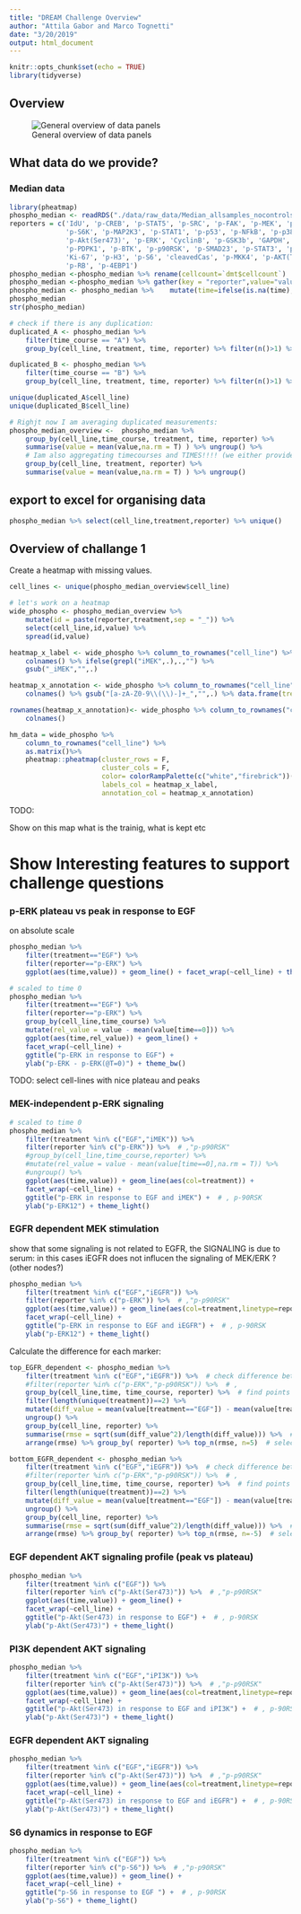 ```yaml
---
title: "DREAM Challenge Overview"
author: "Attila Gabor and Marco Tognetti"
date: "3/20/2019"
output: html_document
---
```

```r
knitr::opts_chunk$set(echo = TRUE)
library(tidyverse)
```




## Overview
![General overview of data panels](./figures/Overview.png)



## What data do we provide?


### Median data
```r
library(pheatmap)
phospho_median <- readRDS("./data/raw_data/Median_allsamples_nocontrols_withcellcount.rds") %>% as_tibble()
reporters = c('IdU', 'p-CREB', 'p-STAT5', 'p-SRC', 'p-FAK', 'p-MEK', 'p-MAPKAPK2',
			  'p-S6K', 'p-MAP2K3', 'p-STAT1', 'p-p53', 'p-NFkB', 'p-p38', 'p-AMPK',
			  'p-Akt(Ser473)', 'p-ERK', 'CyclinB', 'p-GSK3b', 'GAPDH', 'p-MKK3-MKK6',
			  'p-PDPK1', 'p-BTK', 'p-p90RSK', 'p-SMAD23', 'p-STAT3', 'p-JNK',
			  'Ki-67', 'p-H3', 'p-S6', 'cleavedCas', 'p-MKK4', 'p-AKT(Thr308)',
			  'p-RB', 'p-4EBP1')
phospho_median <-phospho_median %>% rename(cellcount=`dmt$cellcount`)
phospho_median <-phospho_median %>% gather(key = "reporter",value="value",reporters) 
phospho_median <- phospho_median %>% 	mutate(time=ifelse(is.na(time),0,as.numeric(as.character(time))))
phospho_median
str(phospho_median)
```

```r
# check if there is any duplication: 
duplicated_A <- phospho_median %>% 
	filter(time_course == "A") %>%
	group_by(cell_line, treatment, time, reporter) %>% filter(n()>1) %>% arrange(cell_line,treatment,time,reporter)

duplicated_B <- phospho_median %>% 
	filter(time_course == "B") %>%
	group_by(cell_line, treatment, time, reporter) %>% filter(n()>1) %>% arrange(cell_line,treatment,time,reporter)

unique(duplicated_A$cell_line)
unique(duplicated_B$cell_line)

# Righjt now I am averaging duplicated measurements:
phospho_median_overview <-  phospho_median %>% 
	group_by(cell_line,time_course, treatment, time, reporter) %>% 
 	summarise(value = mean(value,na.rm = T) ) %>% ungroup() %>%
	# Iam also aggregating timecourses and TIMES!!!! (we either provide all timecourse or none)
 	group_by(cell_line, treatment, reporter) %>% 
 	summarise(value = mean(value,na.rm = T) ) %>% ungroup()
```

## export to excel for organising data
```r
phospho_median %>% select(cell_line,treatment,reporter) %>% unique()
```


## Overview of challange 1
Create a heatmap with missing values. 

```r
cell_lines <- unique(phospho_median_overview$cell_line)

# let's work on a heatmap
wide_phospho <- phospho_median_overview %>%
	mutate(id = paste(reporter,treatment,sep = "_")) %>%
	select(cell_line,id,value) %>%
	spread(id,value)

heatmap_x_label <- wide_phospho %>% column_to_rownames("cell_line") %>%
	colnames() %>% ifelse(grepl("iMEK",.),.,"") %>%
	gsub("_iMEK","",.)

heatmap_x_annotation <- wide_phospho %>% column_to_rownames("cell_line") %>%
	colnames() %>% gsub("[a-zA-Z0-9\\(\\)-]+_","",.) %>% data.frame(treatment=.)

rownames(heatmap_x_annotation)<- wide_phospho %>% column_to_rownames("cell_line") %>%
	colnames()

hm_data = wide_phospho %>% 
	column_to_rownames("cell_line") %>%
	as.matrix()%>%
	pheatmap::pheatmap(cluster_rows = F,
					   cluster_cols = F,
					   color= colorRampPalette(c("white","firebrick"))(100),
					   labels_col = heatmap_x_label, 
					   annotation_col = heatmap_x_annotation)

```

TODO: 

Show on this map what is the trainig, what is kept etc

# Show Interesting features to support challenge questions

### p-ERK plateau vs peak in response to EGF
on absolute scale
```r
phospho_median %>% 
	filter(treatment=="EGF") %>%
	filter(reporter=="p-ERK") %>%
	ggplot(aes(time,value)) + geom_line() + facet_wrap(~cell_line) + theme_bw()
```

```r
# scaled to time 0 
phospho_median %>% 
	filter(treatment=="EGF") %>%
	filter(reporter=="p-ERK") %>%
	group_by(cell_line,time_course) %>%
	mutate(rel_value = value - mean(value[time==0])) %>%
	ggplot(aes(time,rel_value)) + geom_line() + 
	facet_wrap(~cell_line) +
	ggtitle("p-ERK in response to EGF") +
	ylab("p-ERK - p-ERK(@T=0)") + theme_bw()


```
TODO: select cell-lines with nice plateau and peaks

### MEK-independent p-ERK signaling

```r
# scaled to time 0 
phospho_median %>% 
	filter(treatment %in% c("EGF","iMEK")) %>%
	filter(reporter %in% c("p-ERK")) %>%  # ,"p-p90RSK"
	#group_by(cell_line,time_course,reporter) %>%
	#mutate(rel_value = value - mean(value[time==0],na.rm = T)) %>%
	#ungroup() %>%
	ggplot(aes(time,value)) + geom_line(aes(col=treatment)) + 
	facet_wrap(~cell_line) +
	ggtitle("p-ERK in response to EGF and iMEK") +  # , p-90RSK
	ylab("p-ERK12") + theme_light()


```

### EGFR dependent MEK stimulation
show that some signaling is not related to EGFR, the SIGNALING is due to serum:
in this cases iEGFR does not influcen the signaling of MEK/ERK ? (other nodes?)

```r

phospho_median %>% 
	filter(treatment %in% c("EGF","iEGFR")) %>%
	filter(reporter %in% c("p-ERK")) %>%  # ,"p-p90RSK"
	ggplot(aes(time,value)) + geom_line(aes(col=treatment,linetype=reporter)) + 
	facet_wrap(~cell_line) +
	ggtitle("p-ERK in response to EGF and iEGFR") +  # , p-90RSK
	ylab("p-ERK12") + theme_light()
```

Calculate the difference for each marker:
```r

top_EGFR_dependent <- phospho_median %>% 
	filter(treatment %in% c("EGF","iEGFR")) %>%  # check difference between EGF and iEGFR
	#filter(reporter %in% c("p-ERK","p-p90RSK")) %>%  # ,
	group_by(cell_line,time, time_course, reporter) %>%  # find points where we have both treatment at the time 
	filter(length(unique(treatment))==2) %>%
	mutate(diff_value = mean(value[treatment=="EGF"]) - mean(value[treatment=="iEGFR"])) %>%  # calculate difference
	ungroup() %>%
	group_by(cell_line, reporter) %>% 
	summarise(rmse = sqrt(sum(diff_value^2)/length(diff_value))) %>%  # calc RMSE over time
	arrange(rmse) %>% group_by( reporter) %>% top_n(rmse, n=5)  # select top 5 for each reporter across all cell lines

bottom_EGFR_dependent <- phospho_median %>% 
	filter(treatment %in% c("EGF","iEGFR")) %>%  # check difference between EGF and iEGFR
	#filter(reporter %in% c("p-ERK","p-p90RSK")) %>%  # ,
	group_by(cell_line,time, time_course, reporter) %>%  # find points where we have both treatment at the time 
	filter(length(unique(treatment))==2) %>%
	mutate(diff_value = mean(value[treatment=="EGF"]) - mean(value[treatment=="iEGFR"])) %>%  # calculate difference
	ungroup() %>%
	group_by(cell_line, reporter) %>% 
	summarise(rmse = sqrt(sum(diff_value^2)/length(diff_value))) %>%  # calc RMSE over time
	arrange(rmse) %>% group_by( reporter) %>% top_n(rmse, n=-5)  # select top 5 for each reporter across all cell lines


```


### EGF dependent AKT signaling profile (peak vs plateau)

```r
phospho_median %>% 
	filter(treatment %in% c("EGF")) %>%
	filter(reporter %in% c("p-Akt(Ser473)")) %>%  # ,"p-p90RSK"
	ggplot(aes(time,value)) + geom_line() + 
	facet_wrap(~cell_line) +
	ggtitle("p-Akt(Ser473) in response to EGF") +  # , p-90RSK
	ylab("p-Akt(Ser473)") + theme_light()
```

### PI3K dependent AKT signaling
```r
phospho_median %>% 
	filter(treatment %in% c("EGF","iPI3K")) %>%
	filter(reporter %in% c("p-Akt(Ser473)")) %>%  # ,"p-p90RSK"
	ggplot(aes(time,value)) + geom_line(aes(col=treatment,linetype=reporter)) + 
	facet_wrap(~cell_line) +
	ggtitle("p-Akt(Ser473) in response to EGF and iPI3K") +  # , p-90RSK
	ylab("p-Akt(Ser473)") + theme_light()
```
### EGFR dependent AKT signaling
```r
phospho_median %>% 
	filter(treatment %in% c("EGF","iEGFR")) %>%
	filter(reporter %in% c("p-Akt(Ser473)")) %>%  # ,"p-p90RSK"
	ggplot(aes(time,value)) + geom_line(aes(col=treatment,linetype=reporter)) + 
	facet_wrap(~cell_line) +
	ggtitle("p-Akt(Ser473) in response to EGF and iEGFR") +  # , p-90RSK
	ylab("p-Akt(Ser473)") + theme_light()
```


### S6 dynamics in response to EGF
```r
phospho_median %>% 
	filter(treatment %in% c("EGF")) %>%
	filter(reporter %in% c("p-S6")) %>%  # ,"p-p90RSK"
	ggplot(aes(time,value)) + geom_line() + 
	facet_wrap(~cell_line) +
	ggtitle("p-S6 in response to EGF ") +  # , p-90RSK
	ylab("p-S6") + theme_light()
```